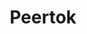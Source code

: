 ---
title: 'Peertok'
id: '01'
description: 'Este proyecto tiene como objetivo personalizar el entorno Linux de Parrot, adaptándolo a las necesidades del usuario. Incluye modificaciones en la interfaz, configuraciones y selección de software para ofrecer una experiencia optimizada en seguridad y funcionalidad.'
pubDate: 'Jul 08 2022'
heroImage: '/resources/images/peertok.png'
secondImage: '/resources/images/peertok.png'

title_second_section: 'La necesidad de automatizar el proceso'
content_second_section: "¿Alguna vez has sentido que la configuración inicial de tu sistema operativo Linux es una tarea tediosa y repetitiva? Si eres como yo, probablemente te has encontrado pasando horas configurando tu entorno de desarrollo para que se ajuste a tus necesidades específicas. Desde instalar gestores de ventanas como bspwm, hasta personalizar tus atajos de teclado con sxhkd, cada paso puede llevar tiempo y esfuerzo."

title_third_section: 'Actualizaciones'
content_third_section: ['Se ha eliminado el soporte parcial para Arch Linux.', 'Se han actualizado los comandos secundarios.']

tecnologies: ['codicon:terminal-bash']

---